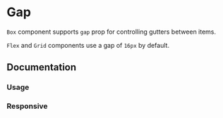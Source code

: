 
# Gap

`Box` component supports `gap` prop for controlling gutters between items.

`Flex` and `Grid` components use a gap of `16px` by default.

<Scale values="gap" />

## Documentation

### Usage

<Demo component="gap/usage" />

### Responsive

<Demo component="gap/responsive-usage" resizable />
